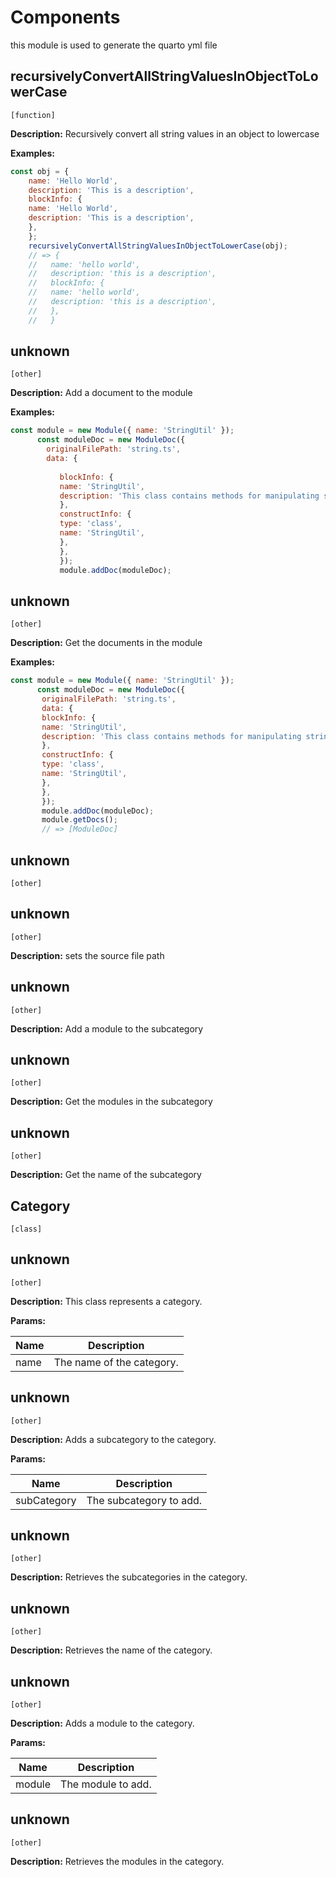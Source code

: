 # Components

this module is used to generate the quarto yml file
  



## recursivelyConvertAllStringValuesInObjectToLowerCase 
`[function]`
 
**Description:**
Recursively convert all string values in an object to lowercase
  

**Examples:**

```javascript
const obj = {
    name: 'Hello World',
    description: 'This is a description',
    blockInfo: {
    name: 'Hello World',
    description: 'This is a description',
    },
    };
    recursivelyConvertAllStringValuesInObjectToLowerCase(obj);
    // => {
    //   name: 'hello world',
    //   description: 'this is a description',
    //   blockInfo: {
    //   name: 'hello world',
    //   description: 'this is a description',
    //   },
    //   }
```



## unknown 
`[other]`
 
**Description:**
Add a document to the module
      

**Examples:**

```javascript
const module = new Module({ name: 'StringUtil' });
      const moduleDoc = new ModuleDoc({
        originalFilePath: 'string.ts',
        data: {
     
           blockInfo: {
           name: 'StringUtil',
           description: 'This class contains methods for manipulating strings',
           },
           constructInfo: {
           type: 'class',
           name: 'StringUtil',
           },
           },
           });
           module.addDoc(moduleDoc);
```



## unknown 
`[other]`
 
**Description:**
Get the documents in the module
      

**Examples:**

```javascript
const module = new Module({ name: 'StringUtil' });
      const moduleDoc = new ModuleDoc({
       originalFilePath: 'string.ts',
       data: {
       blockInfo: {
       name: 'StringUtil',
       description: 'This class contains methods for manipulating strings',
       },
       constructInfo: {
       type: 'class',
       name: 'StringUtil',
       },
       },
       });
       module.addDoc(moduleDoc);
       module.getDocs();
       // => [ModuleDoc]
```



## unknown 
`[other]`
 


## unknown 
`[other]`
 
**Description:**
sets the source file path
      



## unknown 
`[other]`
 
**Description:**
Add a module to the subcategory
     
      



## unknown 
`[other]`
 
**Description:**
Get the modules in the subcategory
     
      



## unknown 
`[other]`
 
**Description:**
Get the name of the subcategory
      



## Category 
`[class]`
 


## unknown 
`[other]`
 
**Description:**
This class represents a category.

**Params:**

| Name | Description |
| --- | --- |
|  name | The name of the category. |



## unknown 
`[other]`
 
**Description:**
Adds a subcategory to the category.

**Params:**

| Name | Description |
| --- | --- |
|  subCategory | The subcategory to add. |



## unknown 
`[other]`
 
**Description:**
Retrieves the subcategories in the category.



## unknown 
`[other]`
 
**Description:**
Retrieves the name of the category.



## unknown 
`[other]`
 
**Description:**
Adds a module to the category.

**Params:**

| Name | Description |
| --- | --- |
|  module | The module to add. |



## unknown 
`[other]`
 
**Description:**
Retrieves the modules in the category.

